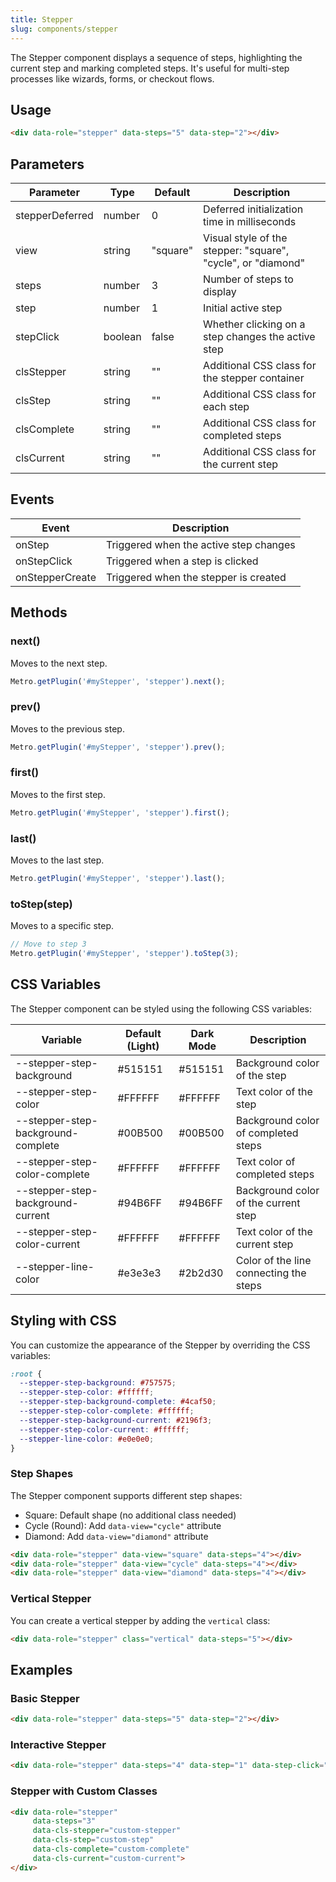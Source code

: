 ```yaml
---
title: Stepper
slug: components/stepper
---
```


The Stepper component displays a sequence of steps, highlighting the current step and marking completed steps. It's useful for multi-step processes like wizards, forms, or checkout flows.

## Usage

```html
<div data-role="stepper" data-steps="5" data-step="2"></div>
```

## Parameters

| Parameter | Type | Default | Description |
| --- | --- | --- | --- |
| stepperDeferred | number | 0 | Deferred initialization time in milliseconds |
| view | string | "square" | Visual style of the stepper: "square", "cycle", or "diamond" |
| steps | number | 3 | Number of steps to display |
| step | number | 1 | Initial active step |
| stepClick | boolean | false | Whether clicking on a step changes the active step |
| clsStepper | string | "" | Additional CSS class for the stepper container |
| clsStep | string | "" | Additional CSS class for each step |
| clsComplete | string | "" | Additional CSS class for completed steps |
| clsCurrent | string | "" | Additional CSS class for the current step |

## Events

| Event | Description |
| --- | --- |
| onStep | Triggered when the active step changes |
| onStepClick | Triggered when a step is clicked |
| onStepperCreate | Triggered when the stepper is created |

## Methods

### next()

Moves to the next step.

```javascript
Metro.getPlugin('#myStepper', 'stepper').next();
```

### prev()

Moves to the previous step.

```javascript
Metro.getPlugin('#myStepper', 'stepper').prev();
```

### first()

Moves to the first step.

```javascript
Metro.getPlugin('#myStepper', 'stepper').first();
```

### last()

Moves to the last step.

```javascript
Metro.getPlugin('#myStepper', 'stepper').last();
```

### toStep(step)

Moves to a specific step.

```javascript
// Move to step 3
Metro.getPlugin('#myStepper', 'stepper').toStep(3);
```

## CSS Variables

The Stepper component can be styled using the following CSS variables:

| Variable | Default (Light) | Dark Mode | Description |
| -------- | --------------- | --------- | ----------- |
| --stepper-step-background | #515151 | #515151 | Background color of the step |
| --stepper-step-color | #FFFFFF | #FFFFFF | Text color of the step |
| --stepper-step-background-complete | #00B500 | #00B500 | Background color of completed steps |
| --stepper-step-color-complete | #FFFFFF | #FFFFFF | Text color of completed steps |
| --stepper-step-background-current | #94B6FF | #94B6FF | Background color of the current step |
| --stepper-step-color-current | #FFFFFF | #FFFFFF | Text color of the current step |
| --stepper-line-color | #e3e3e3 | #2b2d30 | Color of the line connecting the steps |

## Styling with CSS

You can customize the appearance of the Stepper by overriding the CSS variables:

```css
:root {
  --stepper-step-background: #757575;
  --stepper-step-color: #ffffff;
  --stepper-step-background-complete: #4caf50;
  --stepper-step-color-complete: #ffffff;
  --stepper-step-background-current: #2196f3;
  --stepper-step-color-current: #ffffff;
  --stepper-line-color: #e0e0e0;
}
```

### Step Shapes

The Stepper component supports different step shapes:

- Square: Default shape (no additional class needed)
- Cycle (Round): Add `data-view="cycle"` attribute
- Diamond: Add `data-view="diamond"` attribute

```html
<div data-role="stepper" data-view="square" data-steps="4"></div>
<div data-role="stepper" data-view="cycle" data-steps="4"></div>
<div data-role="stepper" data-view="diamond" data-steps="4"></div>
```

### Vertical Stepper

You can create a vertical stepper by adding the `vertical` class:

```html
<div data-role="stepper" class="vertical" data-steps="5"></div>
```

## Examples

### Basic Stepper

```html
<div data-role="stepper" data-steps="5" data-step="2"></div>
```

### Interactive Stepper

```html
<div data-role="stepper" data-steps="4" data-step="1" data-step-click="true"></div>
```

### Stepper with Custom Classes

```html
<div data-role="stepper" 
     data-steps="3" 
     data-cls-stepper="custom-stepper" 
     data-cls-step="custom-step" 
     data-cls-complete="custom-complete" 
     data-cls-current="custom-current">
</div>
```